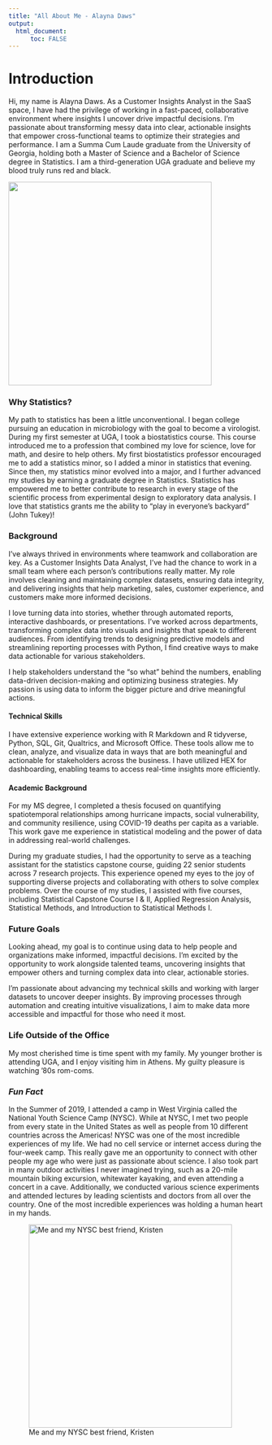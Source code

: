 ```yaml
---
title: "All About Me - Alayna Daws"
output: 
  html_document:
      toc: FALSE
---
```


# Introduction

Hi, my name is Alayna Daws. As a Customer Insights Analyst in the SaaS space, I have had the privilege of working in a fast-paced, collaborative environment where insights I uncover drive impactful decisions. I’m passionate about transforming messy data into clear, actionable insights that empower cross-functional teams to optimize their strategies and performance. I am a Summa Cum Laude graduate from the University of Georgia, holding both a Master of Science and a Bachelor of Science degree in Statistics. I am a third-generation UGA graduate and believe my blood truly runs red and black. 

![](Alayna_headshot.png){fig-align="center" width="400"}

### Why Statistics?

My path to statistics has been a little unconventional. I began college pursuing an education in microbiology with the goal to become a virologist. During my first semester at UGA, I took a biostatistics course. This course introduced me to a profession that combined my love for science, love for math, and desire to help others. My first biostatistics professor encouraged me to add a statistics minor, so I added a minor in statistics that evening. Since then, my statistics minor evolved into a major, and I further advanced my studies by earning a graduate degree in Statistics. Statistics has empowered me to better contribute to research in every stage of the scientific process from experimental design to exploratory data analysis. I love that statistics grants me the ability to "play in everyone's backyard" (John Tukey)!

### Background

I’ve always thrived in environments where teamwork and collaboration are key. As a Customer Insights Data Analyst, I’ve had the chance to work in a small team where each person’s contributions really matter. My role involves cleaning and maintaining complex datasets, ensuring data integrity, and delivering insights that help marketing, sales, customer experience, and customers make more informed decisions.

I love turning data into stories, whether through automated reports, interactive dashboards, or presentations. I’ve worked across departments, transforming complex data into visuals and insights that speak to different audiences. From identifying trends to designing predictive models and streamlining reporting processes with Python, I find creative ways to make data actionable for various stakeholders.

I help stakeholders understand the "so what" behind the numbers, enabling data-driven decision-making and optimizing business strategies. My passion is using data to inform the bigger picture and drive meaningful actions.

#### Technical Skills
I have extensive experience working with R Markdown and R tidyverse, Python, SQL, Git, Qualtrics, and Microsoft Office. These tools allow me to clean, analyze, and visualize data in ways that are both meaningful and actionable for stakeholders across the business. I have utilized HEX for dashboarding, enabling teams to access real-time insights more efficiently.

#### Academic Background

For my MS degree, I completed a thesis focused on quantifying spatiotemporal relationships among hurricane impacts, social vulnerability, and community resilience, using COVID-19 deaths per capita as a variable. This work gave me experience in statistical modeling and the power of data in addressing real-world challenges.

During my graduate studies, I had the opportunity to serve as a teaching assistant for the statistics capstone course, guiding 22 senior students across 7 research projects. This experience opened my eyes to the joy of supporting diverse projects and collaborating with others to solve complex problems. Over the course of my studies, I assisted with five courses, including Statistical Capstone Course I & II, Applied Regression Analysis, Statistical Methods, and Introduction to Statistical Methods I.

### Future Goals

Looking ahead, my goal is to continue using data to help people and organizations make informed, impactful decisions. I’m excited by the opportunity to work alongside talented teams, uncovering insights that empower others and turning complex data into clear, actionable stories.

I’m passionate about advancing my technical skills and working with larger datasets to uncover deeper insights. By improving processes through automation and creating intuitive visualizations, I aim to make data more accessible and impactful for those who need it most.

### Life Outside of the Office

My most cherished time is time spent with my family. My younger brother is attending UGA, and I enjoy visiting him in Athens. My guilty pleasure is watching '80s rom-coms. 

### *Fun Fact*

In the Summer of 2019, I attended a camp in West Virginia called the National Youth Science Camp (NYSC). While at NYSC, I met two people from every state in the United States as well as people from 10 different countries across the Americas! NYSC was one of the most incredible experiences of my life. We had no cell service or internet access during the four-week camp. This really gave me an opportunity to connect with other people my age who were just as passionate about science. I also took part in many outdoor activities I never imagined trying, such as a 20-mile mountain biking excursion, whitewater kayaking, and even attending a concert in a cave. Additionally, we conducted various science experiments and attended lectures by leading scientists and doctors from all over the country. One of the most incredible experiences was holding a human heart in my hands.

![Me and my NYSC best friend, Kristen](NYSC.png){fig-align="center" width="400"}
